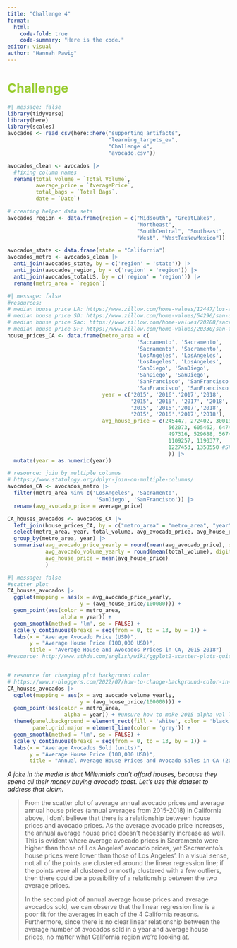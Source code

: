 ```yaml
---
title: "Challenge 4"
format: 
  html:
    code-fold: true
    code-summary: "Here is the code."
editor: visual
author: "Hannah Pawig"
---
```


# Challenge {style="color: yellowgreen"}

```r
#| message: false
library(tidyverse)
library(here)
library(scales)
avocados <- read_csv(here::here("supporting_artifacts",
                                "learning_targets_ev",
                                "Challenge 4",
                                "avocado.csv"))

avocados_clean <- avocados |>
  #fixing column names
  rename(total_volume = `Total Volume`,
         average_price = `AveragePrice`,
         total_bags = `Total Bags`,
         date = `Date`)

# creating helper data sets
avocados_region <- data.frame(region = c("Midsouth", "GreatLakes",
                                         "Northeast",
                                         "SouthCentral", "Southeast",
                                         "West", "WestTexNewMexico"))

avocados_state <- data.frame(state = "California")
avocados_metro <- avocados_clean |>
  anti_join(avocados_state, by = c('region' = 'state')) |>
  anti_join(avocados_region, by = c('region' = 'region')) |>
  anti_join(avocados_totalUS, by = c('region' = 'region')) |>
  rename(metro_area = `region`)

```

```r
#| message: false
#resources:
# median house price LA: https://www.zillow.com/home-values/12447/los-angeles-ca/
# median house price SD: https://www.zillow.com/home-values/54296/san-diego-ca/
# median house price Sac: https://www.zillow.com/home-values/20288/sacramento-ca/
# median house price SF: https://www.zillow.com/home-values/20330/san-francisco-ca/
house_prices_CA <- data.frame(metro_area = c(
                                         'Sacramento', 'Sacramento',
                                         'Sacramento', 'Sacramento',
                                         'LosAngeles', 'LosAngeles', 
                                         'LosAngeles', 'LosAngeles', 
                                         'SanDiego', 'SanDiego',
                                         'SanDiego', 'SanDiego',
                                         'SanFrancisco', 'SanFrancisco',
                                         'SanFrancisco', 'SanFrancisco'),
                              year = c('2015', '2016','2017','2018',
                                       '2015', '2016', '2017', '2018',
                                       '2015', '2016','2017','2018',
                                       '2015', '2016','2017','2018'),
                              avg_house_price = c(245447, 272402, 300190, 325171, #LA
                                                   562073, 605462, 647424, 700455, #SAC
                                                   497316, 529688, 567405, 611114, #SD
                                                   1109257, 1190377, 
                                                   1227453, 1358550 #SF
                                                   )) |>
  mutate(year = as.numeric(year))

# resource: join by multiple columns
# https://www.statology.org/dplyr-join-on-multiple-columns/
avocados_CA <- avocados_metro |> 
  filter(metro_area %in% c('LosAngeles', 'Sacramento',
                            'SanDiego', 'SanFrancisco')) |>
  rename(avg_avocado_price = average_price)

CA_houses_avocados <- avocados_CA |>
  left_join(house_prices_CA, by = c("metro_area" = "metro_area", "year" = "year")) |>
  select(metro_area, year, total_volume, avg_avocado_price, avg_house_price) |>
  group_by(metro_area, year) |>
  summarise(avg_avocado_price_yearly = round(mean(avg_avocado_price), digits = 2),
            avg_avocado_volume_yearly = round(mean(total_volume), digits = 2),
            avg_house_price = mean(avg_house_price)
            )

```

```r
#| message: false
#scatter plot
CA_houses_avocados |>
  ggplot(mapping = aes(x = avg_avocado_price_yearly,
                       y = (avg_house_price/100000))) +
  geom_point(aes(color = metro_area,
                 alpha = year)) +
  geom_smooth(method = 'lm', se = FALSE) +
  scale_y_continuous(breaks = seq(from = 0, to = 13, by = 1)) +
  labs(x = "Average Avocado Price (USD)",
       y = "Average House Price (100,000 USD)",
       title = "Average House and Avocados Prices in CA, 2015-2018")
#resource: http://www.sthda.com/english/wiki/ggplot2-scatter-plots-quick-start-guide-r-software-and-data-visualization


# resource for changing plot background color
# https://www.r-bloggers.com/2022/07/how-to-change-background-color-in-ggplot2-3/
CA_houses_avocados |>
  ggplot(mapping = aes(x = avg_avocado_volume_yearly,
                       y = (avg_house_price/100000))) +
  geom_point(aes(color = metro_area,
                  alpha = year)) + #unsure how to make 2015 alpha val less transparent
  theme(panel.background = element_rect(fill = 'white', color = 'black'),
        panel.grid.major = element_line(color = 'grey')) +
  geom_smooth(method = 'lm', se = FALSE) +
  scale_y_continuous(breaks = seq(from = 0, to = 13, by = 1)) +
  labs(x = "Average Avocados Sold (units)",
       y = "Average House Price (100,000 USD)",
       title = "Annual Average House Prices and Avocado Sales in CA (2015-2018)")
```

*A joke in the media is that Millennials can't afford houses, because they spend all their money buying avocado toast. Let's use this dataset to address that claim.*

> From the scatter plot of average annual avocado prices and average annual house prices (annual averages from 2015-2018) in California above, I don't believe that there is a relationship between house prices and avocado prices. As the average avocado price increases, the annual average house price doesn't necessarily increase as well. This is evident where average avocado prices in Sacramento were higher than those of Los Angeles' avocado prices, yet Sacramento's house prices were lower than those of Los Angeles'. In a visual sense, not all of the points are clustered around the linear regression line; if the points were all clustered or mostly clustered with a few outliers, then there could be a possibility of a relationship between the two average prices.
>
> In the second plot of annual average house prices and average avocados sold, we can observe that the linear regression line is a poor fit for the averages in each of the 4 California reasons. Furthermore, since there is no clear linear relationship between the average number of avocados sold in a year and average house prices, no matter what California region we're looking at.
